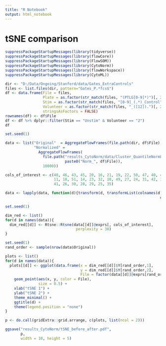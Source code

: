 ```yaml
---
title: "R Notebook"
output: html_notebook
---
```


# tSNE comparison 

```r
suppressPackageStartupMessages(library(tidyverse))
suppressPackageStartupMessages(library(flowCore))
suppressPackageStartupMessages(library(FlowSOM))
suppressPackageStartupMessages(library(CytoNorm))
suppressPackageStartupMessages(library(flowWorkspace))
suppressPackageStartupMessages(library(CytoML))
```

```r
dir <- "D:/Data/Ongoing/Stanford/data/Gates_ExtraControls"
files <- list.files(dir, pattern="Gates_P.*fcs$")
df <- data.frame(File = files,
                 Plate = as.factor(str_match(files, "(PTLG[0-9]*)")[, 2]),
                 Stim = as.factor(str_match(files, "[0-9]_(.*)_Control")[, 2]),
                 Volunteer = as.factor(str_match(files, "_([12]).")[, 2]),
                 stringsAsFactors = FALSE)
rownames(df) <- df$File
df <- df %>% dplyr::filter(Stim == "Unstim" & Volunteer == "2")
df
```

```r
set.seed(1)

data <- list("Original"  = AggregateFlowFrames(file.path(dir, df$File), 10000),
             "Normalized" = 
               AggregateFlowFrames(
                 file.path("results_CytoNorm/data/Cluster_QuantileNormLimited_Unstim_and_IFNa_LPS_1", 
                           paste0("Norm_", df$File)),
                 10000))
```


```r
cols_of_interest <- c(48, 46, 43, 45, 20, 16, 21, 19, 22, 50, 47, 40, 44, 33, 17,
                      11, 18, 51, 14, 23, 32, 10, 49, 27, 24, 31, 42, 37, 39, 34, 
                      41, 26, 30, 28, 29, 25, 35)
```

```r
data <- lapply(data, function(d){transform(d, transformList(colnames(d)[cols_of_interest],
                                                                      cytofTransform))})
```

```r
set.seed(1)

dim_red <- list()
for(d in names(data)){
  dim_red[[d]] <- Rtsne::Rtsne(data[[d]]@exprs[, cols_of_interest],
                                perplexity = 30)
}
```

```r
set.seed(1)
rand_order <- sample(nrow(data$Original))

plots <- list()
for(d in names(data)){
  plots[[d]] <- ggplot(data.frame(x = dim_red[[d]]$Y[rand_order,1], 
                                  y = dim_red[[d]]$Y[rand_order,2],
                                  File = factor(data[[d]]@exprs[rand_order,"File"]))) +
    geom_point(aes(x, y, color = File), 
               size = 0.5) + 
    xlab("tSNE 1") + 
    ylab("tSNE 2") +
    theme_minimal() +
    ggtitle(d) +
    theme(legend.position = "none")
}

p <- do.call(gridExtra::grid.arrange, c(plots, list(ncol = 2)))

ggsave("results_CytoNorm/tSNE_before_after.pdf",
       p,
       width = 10, height = 5)

```


